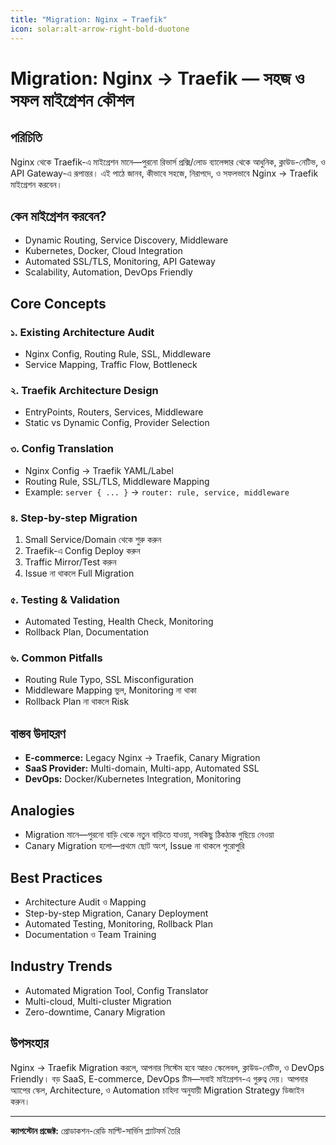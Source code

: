 ```yaml
---
title: "Migration: Nginx → Traefik"
icon: solar:alt-arrow-right-bold-duotone
---
```


# Migration: Nginx → Traefik — সহজ ও সফল মাইগ্রেশন কৌশল

## পরিচিতি

Nginx থেকে Traefik-এ মাইগ্রেশন মানে—পুরনো রিভার্স প্রক্সি/লোড ব্যালেন্সার থেকে আধুনিক, ক্লাউড-নেটিভ, ও API Gateway-এ রূপান্তর। এই পাঠে জানব, কীভাবে সহজে, নিরাপদে, ও সফলভাবে Nginx → Traefik মাইগ্রেশন করবেন।

## কেন মাইগ্রেশন করবেন?

- Dynamic Routing, Service Discovery, Middleware
- Kubernetes, Docker, Cloud Integration
- Automated SSL/TLS, Monitoring, API Gateway
- Scalability, Automation, DevOps Friendly

## Core Concepts

### ১. Existing Architecture Audit
- Nginx Config, Routing Rule, SSL, Middleware
- Service Mapping, Traffic Flow, Bottleneck

### ২. Traefik Architecture Design
- EntryPoints, Routers, Services, Middleware
- Static vs Dynamic Config, Provider Selection

### ৩. Config Translation
- Nginx Config → Traefik YAML/Label
- Routing Rule, SSL/TLS, Middleware Mapping
- Example: `server { ... }` → `router: rule, service, middleware`

### ৪. Step-by-step Migration
1. Small Service/Domain থেকে শুরু করুন
2. Traefik-এ Config Deploy করুন
3. Traffic Mirror/Test করুন
4. Issue না থাকলে Full Migration

### ৫. Testing & Validation
- Automated Testing, Health Check, Monitoring
- Rollback Plan, Documentation

### ৬. Common Pitfalls
- Routing Rule Typo, SSL Misconfiguration
- Middleware Mapping ভুল, Monitoring না থাকা
- Rollback Plan না থাকলে Risk

## বাস্তব উদাহরণ

- **E-commerce:** Legacy Nginx → Traefik, Canary Migration
- **SaaS Provider:** Multi-domain, Multi-app, Automated SSL
- **DevOps:** Docker/Kubernetes Integration, Monitoring

## Analogies

- Migration মানে—পুরনো বাড়ি থেকে নতুন বাড়িতে যাওয়া, সবকিছু ঠিকঠাক গুছিয়ে নেওয়া
- Canary Migration হলো—প্রথমে ছোট অংশ, Issue না থাকলে পুরোপুরি

## Best Practices

- Architecture Audit ও Mapping
- Step-by-step Migration, Canary Deployment
- Automated Testing, Monitoring, Rollback Plan
- Documentation ও Team Training

## Industry Trends

- Automated Migration Tool, Config Translator
- Multi-cloud, Multi-cluster Migration
- Zero-downtime, Canary Migration

## উপসংহার

Nginx → Traefik Migration করলে, আপনার সিস্টেম হবে আরও স্কেলেবল, ক্লাউড-নেটিভ, ও DevOps Friendly। বড় SaaS, E-commerce, DevOps টিম—সবাই মাইগ্রেশন-এ গুরুত্ব দেয়। আপনার অ্যাপের স্কেল, Architecture, ও Automation চাহিদা অনুযায়ী Migration Strategy ডিজাইন করুন।

---

**ক্যাপস্টোন প্রজেক্ট:** প্রোডাকশন-রেডি মাল্টি-সার্ভিস প্ল্যাটফর্ম তৈরি
